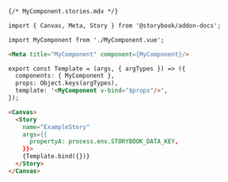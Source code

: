 ```md
{/* MyComponent.stories.mdx */}

import { Canvas, Meta, Story } from '@storybook/addon-docs';

import MyComponent from './MyComponent.vue';

<Meta title="MyComponent" component={MyComponent}/>

export const Template = (args, { argTypes }) => ({
  components: { MyComponent },
  props: Object.keys(argTypes),
  template: '<MyComponent v-bind="$props"/>',
});

<Canvas>
  <Story
    name="ExampleStory"
    args={{
      propertyA: process.env.STORYBOOK_DATA_KEY,
    }}>
    {Template.bind({})}
  </Story>
</Canvas>
```